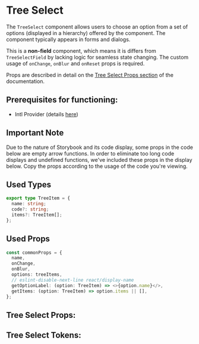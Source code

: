 

# Tree Select

The `TreeSelect` component allows users to choose an option from a set of options (displayed in a hierarchy)
offered by the component. The component typically appears in forms and dialogs.

This is a **non-field** component, which means it is differs from `TreeSelectField` by lacking logic for seamless
state changing. The custom usage of `onChange`, `onBlur` and `onReset` props is required.

Props are described in detail on the [Tree Select Props section](#tree-select-props)
of the documentation.

## **Prerequisites for functioning**:
 - Intl Provider (details [here](/docs/component-library-intl-intl--basic))

## Important Note

Due to the nature of Storybook and its code display, some props in the code below are empty arrow functions.
In order to eliminate too long code displays and undefined functions, we've included these props in the display below.
Copy the props according to the usage of the code you're viewing.

## Used Types

```ts
export type TreeItem = {
  name: string;
  code?: string;
  items?: TreeItem[];
};
```

## Used Props

```ts
const commonProps = {
  name,
  onChange,
  onBlur,
  options: treeItems,
  // eslint-disable-next-line react/display-name
  getOptionLabel: (option: TreeItem) => <>{option.name}</>,
  getItems: (option: TreeItem) => option.items || [],
};
```

<Stories includePrimary={true} />

## Tree Select Props:

<ArgsTable of={TreeSelect} />

## Tree Select Tokens:
<ThemeTokens component="Select"/>
